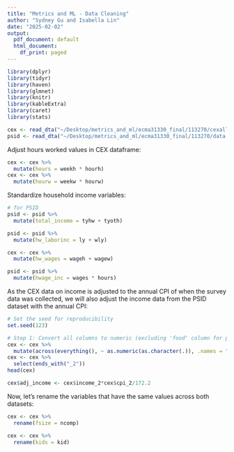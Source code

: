```yaml
---
title: "Metrics and ML - Data Cleaning"
author: "Sydney Gu and Isabella Lin"
date: "2025-02-02"
output:
  pdf_document: default
  html_document:
    df_print: paged
---
```


```r
library(dplyr)
library(tidyr)
library(haven)
library(glmnet)
library(knitr)
library(kableExtra)
library(caret)
library(stats)
```

```r
cex <- read_dta("~/Desktop/metrics_and_ml/ecma31330_final/113270/cexall.dta")
psid <- read_dta("~/Desktop/metrics_and_ml/ecma31330_final/113270/data.dta")
```

Adjust hours worked values in CEX dataframe:
```r
cex <- cex %>%
  mutate(hours = weekh * hourh)
cex <- cex %>%
  mutate(hourw = weekw * hourw)
```

Standardize household income variables:
```r
# for PSID 
psid <- psid %>%
  mutate(total_income = tyhw + tyoth)
```

```r
psid <- psid %>%
  mutate(hw_laborinc = ly + wly)
```

```r
cex <- cex %>%
  mutate(hw_wages = wageh + wagew)
```

```r
psid <- psid %>%
  mutate(hwage_inc = wages * hours)
```

As the CEX data on income is adjusted to the annual CPI of when the survey data was collected, we will also adjust the income data from the PSID dataset with the annual CPI:
```r
# Set the seed for reproducibility
set.seed(123)

# Step 1: Convert all columns to numeric (excluding 'food' column for prediction)
cex <- cex %>%
  mutate(across(everything(), ~ as.numeric(as.character(.)), .names = "{.col}_2"))
cex <- cex %>%
  select(ends_with("_2"))
head(cex)
```

```r
cex$adj_income <- cex$income_2*cex$cpi_2/172.2
```

Now, let's rename the variables that have the same values across both datasets:
```r
cex <- cex %>%
  rename(fsize = ncomp)
```
```r
cex <- cex %>%
  rename(kids = kid)
```



